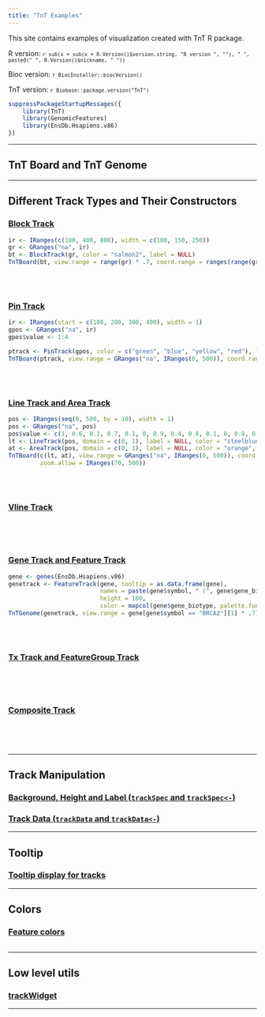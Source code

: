 ```yaml
---
title: "TnT Examples"
---
```


This site contains examples of visualization created with TnT R package.

R version: <code>`r sub(x = sub(x = R.Version()$version.string, "R version ", ""), " ", paste0(" ", R.Version()$nickname, " "))`</code>

Bioc version: <code>`r BiocInstaller::biocVersion()`</code>

TnT version: <code>`r Biobase::package.version("TnT")`</code>


```r
suppressPackageStartupMessages({
    library(TnT)
    library(GenomicFeatures)
    library(EnsDb.Hsapiens.v86)
})
```

------

## TnT Board and TnT Genome


------

## Different Track Types and Their Constructors

### [Block Track](tracktype-BlockTrack.html)

```r
ir <- IRanges(c(100, 400, 800), width = c(100, 150, 250))
gr <- GRanges("na", ir)
bt <- BlockTrack(gr, color = "salmon2", label = NULL)
TnTBoard(bt, view.range = range(gr) * .7, coord.range = ranges(range(gr)) * .5)
```

<br> </br>

### [Pin Track](tracktype-PinTrack.html)

```r
ir <- IRanges(start = c(100, 200, 300, 400), width = 1)
gpos <- GRanges("na", ir)
gpos$value <- 1:4

ptrack <- PinTrack(gpos, color = c("green", "blue", "yellow", "red"), label = NULL)
TnTBoard(ptrack, view.range = GRanges("na", IRanges(0, 500)), coord.range = IRanges(0, 500))
```

<br> </br>

### [Line Track and Area Track](tracktype-LineTrack-AreaTrack.html)

```r
pos <- IRanges(seq(0, 500, by = 10), width = 1)
pos <- GRanges("na", pos)
pos$value <- c(1, 0.6, 0.1, 0.7, 0.1, 0, 0.9, 0.4, 0.6, 0.1, 0, 0.8, 0.4,  0.5, 0.3, 0.2, 0.3, 0.8, 0.1, 0.8, 0.1, 0, 1, 0.3, 0, 0.9, 1,  0.6, 0.6, 0.1, 0.9, 0.3, 0.7, 0.2, 0.2, 0.6, 0.1, 0, 1, 0.6,  0.1, 0.5, 0.2, 0.4, 0, 1, 0, 0.4, 0.6, 0.5, 0)
lt <- LineTrack(pos, domain = c(0, 1), label = NULL, color = "steelblue", height = 40)
at <- AreaTrack(pos, domain = c(0, 1), label = NULL, color = "orange", height = 40)
TnTBoard(c(lt, at), view.range = GRanges("na", IRanges(0, 500)), coord.range = IRanges(0, 500),
         zoom.allow = IRanges(70, 500))
```

<br> </br>

### [Vline Track](tracktype-VlineTrack.html)

```r
```

<br> </br>

### [Gene Track and Feature Track](tracktype-GeneTrack.html)

```r
gene <- genes(EnsDb.Hsapiens.v86)
genetrack <- FeatureTrack(gene, tooltip = as.data.frame(gene),
                          names = paste(gene$symbol, " (", gene$gene_biotype, ")", sep = ""),
                          height = 100,
                          color = mapcol(gene$gene_biotype, palette.fun = grDevices::rainbow))
TnTGenome(genetrack, view.range = gene[gene$symbol == "BRCA2"][1] * .7)
```

<br> </br>

### [Tx Track and FeatureGroup Track](tracktype-TxTrack.html)

```r
```

<br> </br>


### [Composite Track](track-CompositeTrack.html)

```r
```

<br> </br>

------

## Track Manipulation

### [Background, Height and Label (`trackSpec` and `trackSpec<-`)]()

### [Track Data (`trackData` and `trackData<-`)]()

------

## Tooltip

### [Tooltip display for tracks](track-tooltip-display.html)

------

## Colors

### [Feature colors](track-colors.html)


```r
```



------

## Low level utils

### [trackWidget](trackWidget.html)

------


